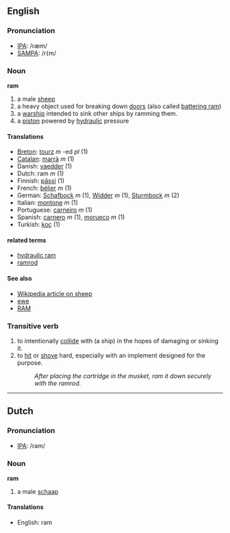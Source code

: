 ==English==
=== Pronunciation ===
*[[w:IPA|IPA]]: /ræm/
*[[w:SAMPA|SAMPA]]: /r{m/

=== Noun ===

'''ram'''

# a male [[sheep]]
# a heavy object used for breaking down [[door]]s (also called [[battering ram]])
# a [[warship]] intended to sink other ships by ramming them.
# a [[piston]] powered by [[hydraulic]] pressure

==== Translations ====
*[[Breton]]: [[tourz]] ''m'' -ed ''pl'' (1)
*[[Catalan]]: [[marrà]] ''m'' (1)
*Danish: [[vaedder]] (1)
*Dutch: ram ''m'' (1)
*Finnish: [[pässi]] (1)
*French: [[bélier]] ''m'' (1)
*German: [[Schafbock]] ''m'' (1), [[Widder]] ''m'' (1), [[Sturmbock]] ''m'' (2)
*Italian: [[montone]] ''m'' (1)
*Portuguese: [[carneiro]] ''m'' (1)
*Spanish: [[carnero]] ''m'' (1), [[morueco]] ''m'' (1)
*Turkish: [[koç]] (1)

====related terms====
*[[hydraulic ram]]
*[[ramrod]]

====See also====

*[[w:sheep|Wikipedia article on sheep]]
*[[ewe]]
*[[RAM]]

=== Transitive verb ===

# to intentionally [[collide]] with (a ship) in the hopes of damaging or sinking it.
# to [[hit]] or [[shove]] hard, especially with an implement designed for the purpose.
#: ''After placing the cartridge in the musket, ram it down securely with the ramrod.''

----
==Dutch==
=== Pronunciation ===
*[[w:IPA|IPA]]: /ram/

=== Noun ===

'''ram'''

# a male [[schaap]]

==== Translations ====
*English: ram
